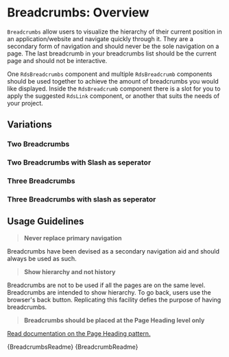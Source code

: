 
<Meta title="Collections/Breadcrumbs/Overview" />

# Breadcrumbs: Overview

`Breadcrumbs` allow users to visualize the hierarchy of their current position in an application/website and navigate quickly through it. They are a secondary form of navigation and should never be the sole navigation on a page. The last breadcrumb in your breadcrumbs list should be the current page and should not be interactive.

One `RdsBreadcrumbs` component and multiple `RdsBreadcrumb` components should be used together to achieve the amount of breadcrumbs you would like displayed. Inside the `RdsBreadcrumb` component there is a slot for you to apply the suggested `RdsLink` component, or another that suits the needs of your project.

## Variations

### Two Breadcrumbs

<Canvas withSource="auto">
  <Story id="collections-breadcrumbs-stories--two-breadcrumbs"></Story>
</Canvas>

### Two Breadcrumbs with Slash as seperator

<Canvas withSource="auto">
  <Story id="collections-breadcrumbs-stories--two-breadcrumbs-with-slash"></Story>
</Canvas>

### Three Breadcrumbs

<Canvas withSource="auto">
  <Story id="collections-breadcrumbs-stories--three-breadcrumbs"></Story>
</Canvas>

### Three Breadcrumbs with slash as seperator

<Canvas withSource="auto">
  <Story id="collections-breadcrumbs-stories--three-breadcrumbs-with-slash"></Story>
</Canvas>

## Usage Guidelines

> **Never replace primary navigation**

Breadcrumbs have been devised as a secondary navigation aid and should always be used as such.

> **Show hierarchy and not history**

Breadcrumbs are not to be used if all the pages are on the same level. Breadcrumbs are intended to show hierarchy. To go back, users use the browser's back button. Replicating this facility defies the purpose of having breadcrumbs.

> **Breadcrumbs should be placed at the Page Heading level only**

<Canvas withSource="auto">
  <Story id="patterns-page-heading-stories--with-breadcrumbs"></Story>
</Canvas>

<Canvas withSource="auto">
  <Story id="patterns-page-heading-stories--breadcrumb-separator-with-slash"></Story>
</Canvas>

[Read documentation on the Page Heading pattern.](/?path=/story/patterns-page-heading-overview--page)

<Description>{BreadcrumbsReadme}</Description>
<Description>{BreadcrumbReadme}</Description>
